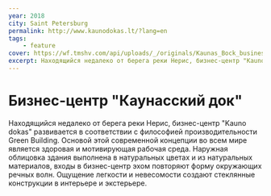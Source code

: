 ```yaml
---
year: 2018
city: Saint Petersburg
permalink: http://www.kaunodokas.lt/?lang=en
tags:
    - feature
cover: https://wf.tmshv.com/api/uploads/_/originals/Kaunas_Вock_business_centre.jpg
excerpt: Находящийся недалеко от берега реки Нерис, бизнес-центр "Kauno dokas" полностью построен в соответствии с философией производительности Green Building. 
---
```


# Бизнес-центр "Каунасский док" 

Находящийся недалеко от берега реки Нерис, бизнес-центр "Kauno dokas" развивается в соответствии с философией производительности Green Building. Основой этой современной концепции во всем мире является здоровая и мотивирующая рабочая среда. Наружная облицовка здания выполнена в натуральных цветах и из натуральных материалов, входы в бизнес-центр эхом повторяют форму окружающих речных волн. Ощущение легкости и невесомости создают стеклянные конструкции в интерьере и экстерьере.
